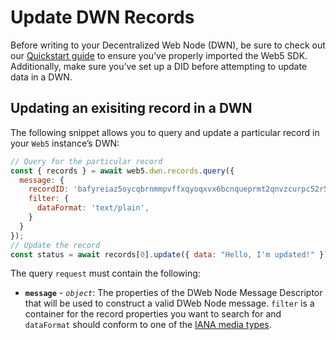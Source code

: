 # Update DWN Records

Before writing to your Decentralized Web Node (DWN), be sure to check out our [Quickstart guide](../../quickstart) to ensure you’ve properly imported the Web5 SDK. Additionally, make sure you’ve set up a DID before attempting to update data in a DWN.

## Updating an exisiting record in a DWN

The following snippet allows you to query and update a particular record in your `Web5` instance’s DWN:

```jsx
// Query for the particular record
const { records } = await web5.dwn.records.query({
  message: {
    recordID: 'bafyreiaz5oycqbrnmmpvffxqyoqxvx6bcnqueprmt2qnvzcurpc52r5uyy',
    filter: {
      dataFormat: 'text/plain',
    }
  }
});
// Update the record
const status = await records[0].update({ data: "Hello, I'm updated!" });
```

The query `request` must contain the following:
- **`message`** - *`object`*: The properties of the DWeb Node Message Descriptor that will be used to construct a valid DWeb Node message. `filter` is a container for the record properties you want to search for and `dataFormat` should conform to one of the [IANA media types](https://www.iana.org/assignments/media-types/media-types.xhtml). 

